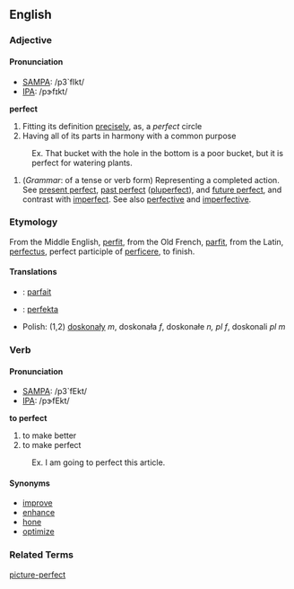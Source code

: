 ==English==

===Adjective===
====Pronunciation====
*[[w:SAMPA|SAMPA]]: /p3`fIkt/
*[[w:IPA|IPA]]: /pɝfɪkt/

'''perfect'''
# Fitting its definition [[precise]]ly, as, a ''perfect'' circle
# Having all of its parts in harmony with a common purpose
:Ex. That bucket with the hole in the bottom is a poor bucket, but it is perfect for watering plants.
# (''Grammar'': of a tense or verb form) Representing a completed action.  See [[present perfect]], [[past perfect]] ([[pluperfect]]), and [[future perfect]], and contrast with [[imperfect]].  See also [[perfective]] and [[imperfective]].

===Etymology===
From the Middle English, [[perfit]], from the Old French, [[parfit]], from the Latin, [[perfectus]], perfect participle of [[perficere]], to finish.

====Translations====
* {{fr}} : [[parfait]]
* {{io}} : [[perfekta]]
*Polish: (1,2) [[doskonały]] ''m'', doskonała ''f'', doskonałe ''n, pl f'', doskonali ''pl m''

===Verb===
====Pronunciation====
*[[w:SAMPA|SAMPA]]: /p3`fEkt/
*[[w:IPA|IPA]]: /pɝfEkt/

'''to perfect'''
#to make better
#to make perfect
:Ex. I am going to perfect this article.

====Synonyms====
*[[improve]]
*[[enhance]]
*[[hone]]
*[[optimize]]

===Related Terms===
[[picture-perfect]]